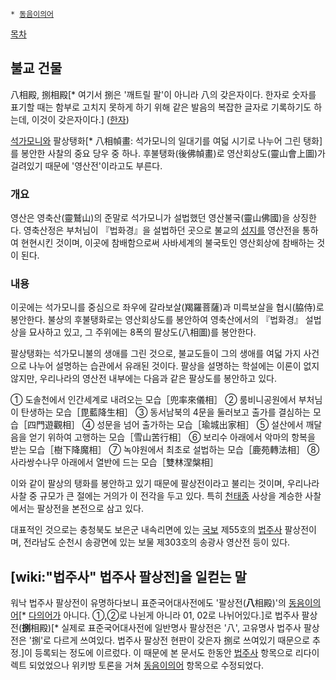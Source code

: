  * [[동음이의어]]

[[목차]]
== 불교 건물 ==

八相殿, 捌相殿[* 여기서 捌은 '깨트릴 팔'이 아니라 八의 갖은자이다. 한자로 숫자를 표기할 때는 함부로 고치지 못하게 하기 위해 같은 발음의 복잡한 글자로 기록하기도 하는데, 이것이 갖은자이다.] ([[한자]])

[[석가모니]]와 팔상탱화[* 八相幀畫: 석가모니의 일대기를 여덟 시기로 나누어 그린 탱화]를 봉안한 사찰의 중요 당우 중 하나. 후불탱화(後佛幀畫)로 영산회상도(靈山會上圖)가 걸려있기 때문에 '영산전'이라고도 부른다.

=== 개요 ===

영산은 영축산(靈鷲山)의 준말로 석가모니가 설법했던 영산불국(靈山佛國)을 상징한다. 영축산정은 부처님이 『법화경』을 설법하던 곳으로 불교의 [[성지]]를 영산전을 통하여 현현시킨 것이며, 이곳에 참배함으로써 사바세계의 불국토인 영산회상에 참배하는 것이 된다.

=== 내용 ===

이곳에는 석가모니를 중심으로 좌우에 갈라보살(羯羅菩薩)과 미륵보살을 협시(脇侍)로 봉안한다. 불상의 후불탱화로는 영산회상도를 봉안하여 영축산에서의 『법화경』 설법상을 묘사하고 있고, 그 주위에는 8폭의 팔상도(八相圖)를 봉안한다.

팔상탱화는 석가모니불의 생애를 그린 것으로, 불교도들이 그의 생애를 여덟 가지 사건으로 나누어 설명하는 습관에서 유래된 것이다. 팔상을 설명하는 학설에는 이론이 없지 않지만, 우리나라의 영산전 내부에는 다음과 같은 팔상도를 봉안하고 있다.

① 도솔천에서 인간세계로 내려오는 모습［兜率來儀相］
② 룸비니공원에서 부처님이 탄생하는 모습［毘藍降生相］
③ 동서남북의 4문을 둘러보고 출가를 결심하는 모습［四門遊觀相］
④ 성문을 넘어 출가하는 모습［瑜城出家相］
⑤ 설산에서 깨달음을 얻기 위하여 고행하는 모습［雪山苦行相］
⑥ 보리수 아래에서 악마의 항복을 받는 모습［樹下降魔相］
⑦ 녹야원에서 최초로 설법하는 모습［鹿苑轉法相］
⑧ 사라쌍수나무 아래에서 열반에 드는 모습［雙林涅槃相］

이와 같이 팔상의 탱화를 봉안하고 있기 때문에 팔상전이라고 불리는 것이며, 우리나라 사찰 중 규모가 큰 절에는 거의가 이 전각을 두고 있다. 특히 [[천태종]] 사상을 계승한 사찰에서는 팔상전을 본전으로 삼고 있다.

대표적인 것으로는 충청북도 보은군 내속리면에 있는 [[국보]] 제55호의 [[법주사]] 팔상전이며, 전라남도 순천시 송광면에 있는 보물 제303호의 송광사 영산전 등이 있다.

== [wiki:"법주사" 법주사 팔상전]을 일컫는 말 ==

워낙 법주사 팔상전이 유명하다보니 표준국어대사전에도 '팔상전('''八'''相殿)'의 [[동음이의어]][* [[다의어]]가 아니다. ①,②로 나뉜게 아니라 01, 02로 나뉘어있다.]로 법주사 팔상전('''捌'''相殿)[* 실제로 표준국어대사전에 일반명사 팔상전은 '八', 고유명사 법주사 팔상전은 '捌'로 다르게 쓰여있다. 법주사 팔상전 현판이 갖은자 捌로 쓰여있기 때문으로 추정.]이 등록되는 정도에 이르렀다. 이 때문에 본 문서도 한동안 [[법주사]] 항목으로 리다이렉트 되었었으나 위키방 토론을 거쳐 [[동음이의어]] 항목으로 수정되었다.
